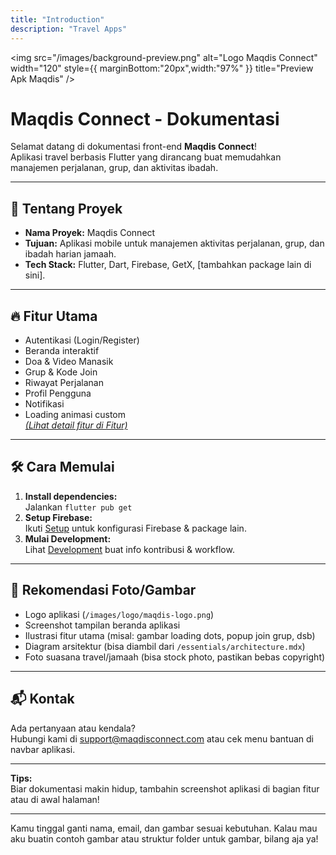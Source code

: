 ```yaml
---
title: "Introduction"
description: "Travel Apps"
---
```


<img
  src="/images/background-preview.png"
  alt="Logo Maqdis Connect"
  width="120"
  style={{ marginBottom:"20px",width:"97%" }}
  title="Preview Apk Maqdis"
/>

# Maqdis Connect - Dokumentasi

Selamat datang di dokumentasi front-end **Maqdis Connect**\!\
Aplikasi travel berbasis Flutter yang dirancang buat memudahkan manajemen perjalanan, grup, dan aktivitas ibadah.

---

## 🚀 Tentang Proyek

- **Nama Proyek:** Maqdis Connect
- **Tujuan:** Aplikasi mobile untuk manajemen aktivitas perjalanan, grup, dan ibadah harian jamaah.
- **Tech Stack:** Flutter, Dart, Firebase, GetX, [tambahkan package lain di sini].

---

## 🔥 Fitur Utama

- Autentikasi (Login/Register)
- Beranda interaktif
- Doa & Video Manasik
- Grup & Kode Join
- Riwayat Perjalanan
- Profil Pengguna
- Notifikasi
- Loading animasi custom\
  [_(Lihat detail fitur di Fitur)_](/features)

---

## 🛠️ Cara Memulai

1. **Install dependencies:**\
   Jalankan `flutter pub get`
2. **Setup Firebase:**\
   Ikuti [Setup](/setup) untuk konfigurasi Firebase & package lain.
3. **Mulai Development:**\
   Lihat [Development](/development) buat info kontribusi & workflow.

---

## 📸 Rekomendasi Foto/Gambar

- Logo aplikasi (`/images/logo/maqdis-logo.png`)
- Screenshot tampilan beranda aplikasi
- Ilustrasi fitur utama (misal: gambar loading dots, popup join grup, dsb)
- Diagram arsitektur (bisa diambil dari `/essentials/architecture.mdx`)
- Foto suasana travel/jamaah (bisa stock photo, pastikan bebas copyright)

---

## 📬 Kontak

Ada pertanyaan atau kendala?\
Hubungi kami di [support@maqdisconnect.com](mailto:support@maqdisconnect.com) atau cek menu bantuan di navbar aplikasi.

---

**Tips:**\
Biar dokumentasi makin hidup, tambahin screenshot aplikasi di bagian fitur atau di awal halaman\!

---

Kamu tinggal ganti nama, email, dan gambar sesuai kebutuhan. Kalau mau aku buatin contoh gambar atau struktur folder untuk gambar, bilang aja ya\!